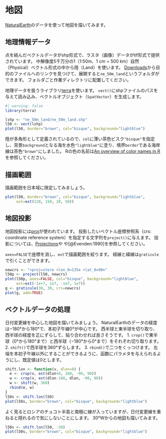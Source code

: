 # 地図 {#sec-map}

[NaturalEarth](https://www.naturalearthdata.com/)のデータを使って地図を描いてみます。

## 地理情報データ

点を結んだベクトルデータがshp形式で、ラスタ（画像）データがtif形式で提供されています。
中解像度5千万分の1（1:50m、1 cm $=$ 500 km）自然（Physical）ベクトル形式の中から陸（Land）を使います。
[Downloads](https://www.naturalearthdata.com/downloads/)から目的のファイルへのリンクを見つけて、展開すると`ne_50m_land`というフォルダができます。
フォルダごと作業ディレクトリに配置してください。

地理データを扱うライブラリ[terra](https://rspatial.github.io/terra/index.html)を使います。
`vect()`にshpファイルのパスを与えて読み込み、ベクトルオブジェクト（`SpatVector`）を生成します。

```r
#| warning: false
library(terra)

lshp <- "ne_50m_land/ne_50m_land.shp"
l50 <- vect(lshp)
plot(l50, border="brown", col="bisque", background="lightblue")
```

陸が多角形として定義されているので、`col`に薄い茶色ビスク`"bisque"`を指定し、背景`background`となる海を水色`"lightblue"`に塗り、境界`border`である海岸線は茶色`"brown"`にしました。
Rの色の名前は[An overview of color names in R](https://r-graph-gallery.com/42-colors-names.html)を参照してください。

## 描画範囲

描画範囲を日本域に限定してみましょう。
```r
plot(l50, border="brown", col="bisque", background="lightblue", 
     ext=ext(120, 150, 20, 50))
```

## 地図投影

地図投影には[proj](https://proj.org/)が使われています。
投影したいベクトル座標参照系（crs: coordinate reference system）を指定する文字列を`project()`に与えます。
投影については、[Projections](https://proj.org/operations/projections/index.html)や
[](https://download.osgeo.org/proj/OF90-284.pdf)や[@Evenden:1990]を参照してください。

`axes=FALSE`で座標を消し、`ext`で描画範囲を絞ります。
経線と緯線は`graticule`で引くことができます。

```r
newcrs <- "+proj=stere +lon_0=135e +lat_0=90n"
l50p <- project(l50, newcrs)
plot(l50p, axes=FALSE, col="bisque", background="lightblue",
     ext=ext(-1e+7, 1e7, -1e7, 1e7))
g <- graticule(30, 30, crs=newcrs)
plot(g, add=TRUE)
```

## ベクトルデータの処理

日付変更線を中心した地図を描いてみましょう。
NaturalEarthのデータの経度は−180°から180°で、本初子午線0°が中心です。
西半球と東半球を切り取り、西半球の経度を正にずらして、貼り合わせれば良さそうです。
1. `crop()`で東半球（0°から180°まで）と西半球（−180°から0°まで）をそれぞれ切り取ります。
2. `shift()`で西半球を360°ずらします。
3. `rbind()`で二つをくっつけます。
左端を本初子午線以外にすることができるように、函数にパラメタを与えられるようにし、既定値は0とします。
```r
shift.lon <- function(v, dlon=0) {
  e <- crop(v, ext(dlon+0, 180, -90, 90))
  w <- crop(v, ext(dlon-180, dlon, -90, 90))
  w <- shift(w, 360)
  rbind(e, w)
}
l50s <- shift.lon(l50)
plot(l50s, border="brown", col="bisque", background="lightblue")
```
よく見るとロシアのチュコト半島と南極に線が入っていますが、日付変更線を重ねると隠れるので気にしないことにします。
30°Wからの地図も描いてみます。
```r
l50s <- shift.lon(l50, -30)
plot(l50s, border="brown", col="bisque", background="lightblue")
```
